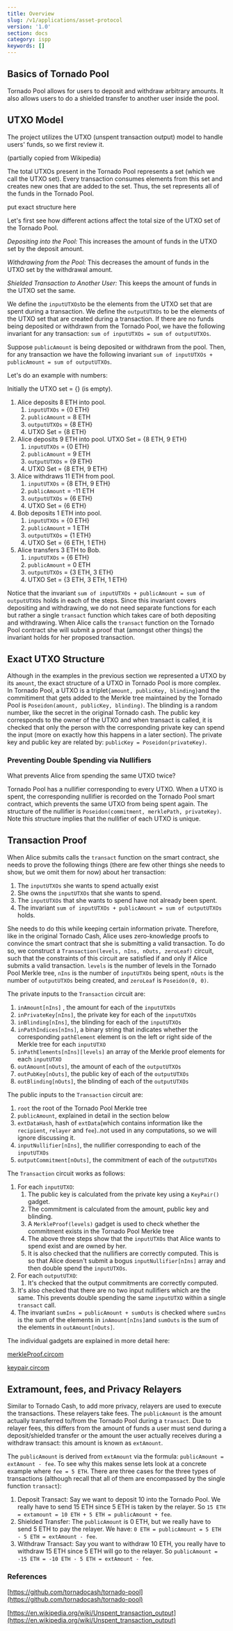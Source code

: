 ```yaml
---
title: Overview
slug: /v1/applications/asset-protocol
version: '1.0'
section: docs
category: ispp
keywords: []
---
```


## Basics of Tornado Pool

Tornado Pool allows for users to deposit and withdraw arbitrary amounts. It also allows users to do a shielded transfer to another user inside the pool.

## UTXO Model

The project utilizes the UTXO (unspent transaction output) model to handle users' funds, so we first review it.

(partially copied from Wikipedia)

The total UTXOs present in the Tornado Pool represents a set (which we call the UTXO set). Every transaction consumes elements from this set and creates new ones that are added to the set. Thus, the set represents all of the funds in the Tornado Pool.

put exact structure here

Let's first see how different actions affect the total size of the UTXO set of the Tornado Pool.

_Depositing into the Pool:_ This increases the amount of funds in the UTXO set by the deposit amount.

_Withdrawing from the Pool:_ This decreases the amount of funds in the UTXO set by the withdrawal amount.

_Shielded Transaction to Another User:_ This keeps the amount of funds in the UTXO set the same.

We define the `inputUTXOs`to be the elements from the UTXO set that are spent during a transaction. We define the `outputUTXOs` to be the elements of the UTXO set that are created during a transaction. If there are no funds being deposited or withdrawn from the Tornado Pool, we have the following invariant for any transaction: `sum of inputUTXOs = sum of outputUTXOs`.

Suppose `publicAmount` is being deposited or withdrawn from the pool. Then, for any transaction we have the following invariant `sum of inputUTXOs + publicAmount = sum of outputUTXOs`.

Let's do an example with numbers:

Initially the UTXO set = {} (is empty).

1. Alice deposits 8 ETH into pool.
   1. `inputUTXOs` = {0 ETH}
   2. `publicAmount` = 8 ETH
   3. `outputUTXOs` = {8 ETH}
   4. UTXO Set = {8 ETH}
2. Alice deposits 9 ETH into pool. UTXO Set = {8 ETH, 9 ETH}
   1. `inputUTXOs` = {0 ETH}
   2. `publicAmount` = 9 ETH
   3. `outputUTXOs` = {9 ETH}
   4. UTXO Set = {8 ETH, 9 ETH}
3. Alice withdraws 11 ETH from pool.
   1. `inputUTXOs` = {8 ETH, 9 ETH}
   2. `publicAmount` = -11 ETH
   3. `outputUTXOs` = {6 ETH}
   4. UTXO Set = {6 ETH}
4. Bob deposits 1 ETH into pool.
   1. `inputUTXOs` = {0 ETH}
   2. `publicAmount` = 1 ETH
   3. `outputUTXOs` = {1 ETH}
   4. UTXO Set = {6 ETH, 1 ETH}
5. Alice transfers 3 ETH to Bob.
   1. `inputUTXOs` = {6 ETH}
   2. `publicAmount` = 0 ETH
   3. `outputUTXOs` = {3 ETH, 3 ETH}
   4. UTXO Set = {3 ETH, 3 ETH, 1 ETH}

Notice that the invariant `sum of inputUTXOs + publicAmount = sum of outputUTXOs` holds in each of the steps. Since this invariant covers depositing and withdrawing, we do not need separate functions for each but rather a single `transact` function which takes care of both depositing and withdrawing. When Alice calls the `transact` function on the Tornado Pool contract she will submit a proof that (amongst other things) the invariant holds for her proposed transaction.

## Exact UTXO Structure

Although in the examples in the previous section we represented a UTXO by its `amount`, the exact structure of a UTXO in Tornado Pool is more complex. In Tornado Pool, a UTXO is a triplet`{amount, publicKey, blinding}`and the commitiment that gets added to the Merkle tree maintained by the Tornado Pool is `Poseidon(amount, publicKey, blinding)`. The blinding is a random number, like the secret in the original Tornado cash. The public key corresponds to the owner of the UTXO and when transact is called, it is checked that only the person with the corresponding private key can spend the input (more on exactly how this happens in a later section). The private key and public key are related by: `publicKey = Poseidon(privateKey)`.

### Preventing Double Spending via Nullifiers

What prevents Alice from spending the same UTXO twice?

Tornado Pool has a nullifier corresponding to every UTXO. When a UTXO is spent, the corresponding nullifier is recorded on the Tornado Pool smart contract, which prevents the same UTXO from being spent again. The structure of the nullifier is `Poseidon(commitment, merklePath, privateKey)`. Note this structure implies that the nullifier of each UTXO is unique.

## Transaction Proof

When Alice submits calls the `transact` function on the smart contract, she needs to prove the following things (there are few other things she needs to show, but we omit them for now) about her transaction:

1. The `inputUTXOs` she wants to spend actually exist
2. She owns the `inputUTXOs` that she wants to spend.
3. The `inputUTXOs` that she wants to spend have not already been spent.
4. The invariant `sum of inputUTXOs + publicAmount = sum of outputUTXOs` holds.

She needs to do this while keeping certain information private. Therefore, like in the original Tornado Cash, Alice uses zero-knowledge proofs to convince the smart contract that she is submitting a valid transaction. To do so, we construct a `Transaction(levels, nIns, nOuts, zeroLeaf)` circuit, such that the constraints of this circuit are satisfied if and only if Alice submits a valid transaction. `levels` is the number of levels in the Tornado Pool Merkle tree, `nIns` is the number of `inputUTXOs` being spent, `nOuts` is the number of `outputUTXOs` being created, and `zeroLeaf` is `Poseidon(0, 0)`.

The private inputs to the `Transaction` circuit are:

1. `inAmount[nIns]` , the amount for each of the `inputUTXOs`
2. `inPrivateKey[nIns]`, the private key for each of the `inputUTXOs`
3. `inBlinding[nIns]`, the blinding for each of the `inputUTXOs`
4. `inPathIndices[nIns]`, a binary string that indicates whether the corresponding `pathElement` element is on the left or right side of the Merkle tree for each `inputUTXO`
5. `inPathElements[nIns][levels]` an array of the Merkle proof elements for each `inputUTXO`
6. `outAmount[nOuts]`, the amount of each of the `outputUTXOs`
7. `outPubKey[nOuts]`, the public key of each of the `outputUTXOs`
8. `outBlinding[nOuts]`, the blinding of each of the `outputUTXOs`

The public inputs to the `Transaction` circuit are:

1. `root` the root of the Tornado Pool Merkle tree
2. `publicAmount`, explained in detail in the section below
3. `extDataHash`, hash of `extData`(which contains information like the `recipient`, `relayer` and `fee`)..not used in any computations, so we will ignore discussing it.
4. `inputNullifier[nIns]`, the nullifier corresponding to each of the `inputUTXOs`
5. `outputCommitment[nOuts]`, the commitment of each of the `outputUTXOs`

The `Transaction` circuit works as follows:

1. For each `inputUTXO`:
   1. The public key is calculated from the private key using a `KeyPair()` gadget.
   2. The commitment is calculated from the amount, public key and blinding.
   3. A `MerkleProof(levels)` gadget is used to check whether the commitment exists in the Tornado Pool Merkle tree
   4. The above three steps show that the `inputUTXOs` that Alice wants to spend exist and are owned by her.
   5. It is also checked that the nullifiers are correctly computed. This is so that Alice doesn't submit a bogus `inputNullifier[nIns]` array and then double spend the `inputUTXOs`.
2. For each `outputUTXO`:
   1. It's checked that the output commitments are correctly computed.
3. It's also checked that there are no two input nullifiers which are the same. This prevents double spending the same `inputUTXO` within a single `transact` call.
4. The invariant `sumIns = publicAmount + sumOuts` is checked where `sumIns` is the sum of the elements in `inAmount[nIns]`and `sumOuts` is the sum of the elements in `outAmount[nOuts]`.

The individual gadgets are explained in more detail here:

[merkleProof.circom](./circuits/merkleProof.md)

[keypair.circom](./circuits/keypair.md)

## Extramount, fees, and Privacy Relayers

Similar to Tornado Cash, to add more privacy, relayers are used to execute the transactions. These relayers take fees. The `publicAmount` is the amount actually transferred to/from the Tornado Pool during a `transact`. Due to relayer fees, this differs from the amount of funds a user must send during a deposit/shielded transfer or the amount the user actually receives during a withdraw transact: this amount is known as `extAmount`.

The `publicAmount` is derived from `extAmount` via the formula: `publicAmount = extAmount - fee`. To see why this makes sense lets look at a concrete example where `fee = 5 ETH`. There are three cases for the three types of transactions (although recall that all of them are encompassed by the single function `transact`):

1. Deposit Transact: Say we want to deposit 10 into the Tornado Pool. We really have to send 15 ETH since 5 ETH is taken by the relayer. So `15 ETH = extamount = 10 ETH + 5 ETH = publicAmount + fee`.
2. Shielded Transfer: The `publicAmount` is 0 ETH, but we really have to send 5 ETH to pay the relayer. We have: `0 ETH = publicAmount = 5 ETH - 5 ETH = extAmount - fee`.
3. Withdraw Transact: Say you want to withdraw 10 ETH, you really have to withdraw 15 ETH since 5 ETH will go to the relayer. So `publicAmount = -15 ETH = -10 ETH - 5 ETH = extAmount - fee`.

### References

[https://github.com/tornadocash/tornado-pool](https://github.com/tornadocash/tornado-pool)

[https://en.wikipedia.org/wiki/Unspent_transaction_output](https://en.wikipedia.org/wiki/Unspent_transaction_output)
